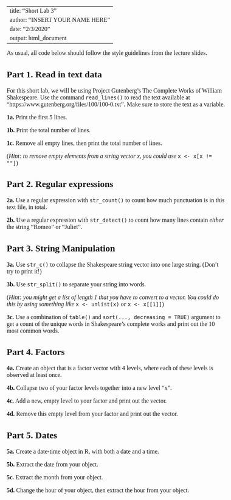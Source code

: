 <!--- Begin styling code. --->
<style type="text/css">
/* Whole document: */
body{
  font-family: "Palatino Linotype", "Book Antiqua", Palatino, serif;
  font-size: 12pt;
}
h1.title {
  font-size: 38px;
  text-align: center;
}
h4.author {
  font-size: 18px;
  text-align: center;
}
h4.date {
  font-size: 18px;
  text-align: center;
}
</style>
<!--- End styling code. --->

---
title: "Short Lab 3"
author: "INSERT YOUR NAME HERE"
date: "2/3/2020"
output: html_document
---

As usual, all code below should follow the style guidelines from the lecture slides.

## Part 1. Read in text data

For this short lab, we will be using Project Gutenberg’s The Complete Works of William Shakespeare. 
Use the command `read_lines()` to read the text available at
"https://www.gutenberg.org/files/100/100-0.txt".
Make sure to store the text as a variable.

**1a.** Print the first 5 lines.

**1b.** Print the total number of lines.

**1c.** Remove all empty lines, then print the total number of lines.

(*Hint: to remove empty elements from a string vector x, you could use* `x <- x[x != ""]`)

## Part 2. Regular expressions

**2a.** Use a regular expression with `str_count()` to count how much punctuation is in this text file, in total.

**2b.** Use a regular expression with `str_detect()` to count how many lines contain *either* the string "Romeo" or "Juliet".

## Part 3. String Manipulation

**3a.** Use `str_c()` to collapse the Shakespeare string vector into one large string. (Don't try to print it!)

**3b.** Use `str_split()` to separate your string into words.

(*Hint: you might get a list of length 1 that you have to convert to a vector. You could do this by using something like *`x <- unlist(x)` *or* `x <- x[[1]]`)

**3c.** Use a combination of `table()` and `sort(..., decreasing = TRUE)` argument to get a count of the unique words in Shakespeare's complete works and print out the 10 most common words.

## Part 4. Factors

**4a.** Create an object that is a factor vector with 4 levels, where each of these levels is observed at least once.

**4b.** Collapse two of your factor levels together into a new level "x".

**4c.** Add a new, empty level to your factor and print out the vector.

**4d.** Remove this empty level from your factor and print out the vector.

## Part 5. Dates

**5a.** Create a date-time object in R, with both a date and a time.

**5b.** Extract the date from your object.

**5c.** Extract the month from your object.

**5d.** Change the hour of your object, then extract the hour from your object.
